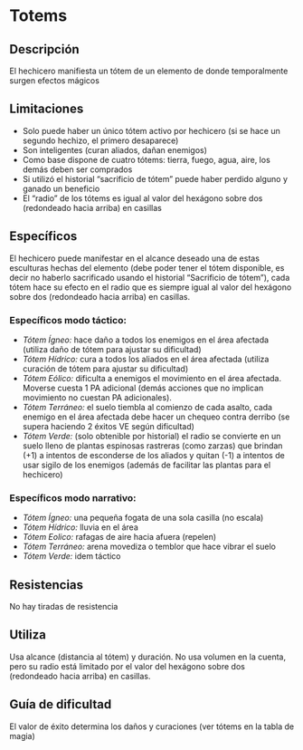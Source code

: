 # Totems

## Descripción

El hechicero manifiesta un tótem de un elemento de donde temporalmente surgen efectos mágicos

## Limitaciones

- Solo puede haber un único tótem activo por hechicero (si se hace un segundo hechizo, el primero desaparece)
- Son inteligentes (curan aliados, dañan enemigos)
- Como base dispone de cuatro tótems: tierra, fuego, agua, aire, los demás deben ser comprados
- Si utilizó el historial “sacrificio de tótem” puede haber perdido alguno y ganado un beneficio
- El “radio” de los tótems es igual al valor del hexágono sobre dos (redondeado hacia arriba) en casillas

## Específicos

El hechicero puede manifestar en el alcance deseado una de estas esculturas hechas del elemento (debe poder tener el tótem disponible, es decir no haberlo sacrificado usando el historial “Sacrificio de tótem”), cada tótem hace su efecto en el radio que es siempre igual al valor del hexágono sobre dos (redondeado hacia arriba) en casillas.

### Específicos modo táctico:

- _Tótem Ígneo:_ hace daño a todos los enemigos en el área afectada (utiliza daño de tótem para ajustar su dificultad)
- _Tótem Hídrico:_ cura a todos los aliados en el área afectada (utiliza curación de tótem para ajustar su dificultad)
- _Tótem Eólico:_ dificulta a enemigos el movimiento en el área afectada. Moverse cuesta 1 PA adicional (demás acciones que no implican movimiento no cuestan PA adicionales).
- _Tótem Terráneo:_ el suelo tiembla al comienzo de cada asalto, cada enemigo en el área afectada debe hacer un chequeo contra derribo (se supera haciendo 2 éxitos VE según dificultad)
- _Tótem Verde:_ (solo obtenible por historial) el radio se convierte en un suelo lleno de plantas espinosas rastreras (como zarzas) que brindan (+1) a intentos de esconderse de los aliados y quitan (-1) a intentos de usar sigilo de los enemigos (además de facilitar las plantas para el hechicero)

### Específicos modo narrativo:

- _Tótem Ígneo:_ una pequeña fogata de una sola casilla (no escala)
- _Tótem Hídrico:_ lluvia en el área
- _Tótem Eolico:_ rafagas de aire hacia afuera (repelen)
- _Tótem Terráneo:_ arena movediza o temblor que hace vibrar el suelo
- _Tótem Verde:_ idem táctico

## Resistencias

No hay tiradas de resistencia

## Utiliza

Usa alcance (distancia al tótem) y duración.
No usa volumen en la cuenta, pero su radio está limitado por el valor del hexágono sobre dos (redondeado hacia arriba) en casillas.

## Guía de dificultad

El valor de éxito determina los daños y curaciones (ver tótems en la tabla de magia)
